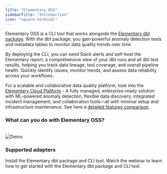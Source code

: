 ```yaml
---
title: "Elementary OSS"
sidebarTitle: "Introduction"
icon: "square-terminal"
---
```


Elementary OSS is a CLI tool that works alongside the [Elementary dbt package](https://www.notion.so/guides/modules-overview/dbt-package). With the dbt package, you gain powerful anomaly detection tests and metadata tables to monitor data quality trends over time.

By deploying the CLI, you can send Slack alerts and self-host the Elementary report, a comprehensive view of your dbt runs and all dbt test results, helping you track data lineage, test coverage, and overall pipeline health. Quickly identify issues, monitor trends, and assess data reliability across your workflows.

For a scalable and collaborative data quality platform, look into the [Elementary Cloud Platform](https://www.notion.so/cloud/introduction) - A fully managed, enterprise-ready solution with ML-powered anomaly detection, flexible data discovery, integrated incident management, and collaboration tools—all with minimal setup and infrastructure maintenance. See here a [detailed features comparison](https://www.notion.so/overview/cloud-vs-oss).

### What can you do with Elementary OSS?

<CardGroup cols={2}>

  <Card title="Generate an observability report" icon="browsers" iconType="solid" href="/oss/guides/generate-report-ui" />

  <Card title="Send alerts" icon="bell-exclamation" href="/oss/guides/alerts/elementary-alerts" />

  <Card title="Share the report" icon="share-all" iconType="solid" href="/oss/guides/share-report-ui" />

  <Card title="Deploy in production" icon="gear" iconType="solid" href="/oss/deployment-and-configuration/elementary-in-production" />
</CardGroup>

<br />

<Frame>
  <img src="https://raw.githubusercontent.com/elementary-data/elementary/master/static/report_ui.gif" alt="Demo" />
</Frame>

### Supported adapters

<Snippet file="oss/adapters-cards.mdx" />


<CardGroup cols={1}>
  <Card title="Quickstart Elementary OSS" href="/oss/quickstart/quickstart-cli-package" icon="circle-play" iconType="solid">
    Install the Elementary dbt package and CLI tool.
  </Card>

  <Card title="Webinar: Getting Started with Elementary OSS" href="https://www.elementary-data.com/webinar/getting-started-with-elementary" icon="video">
    Watch the webinar to learn how to get started with the Elementary dbt package and CLI tool.
  </Card>
</CardGroup>
